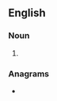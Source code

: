 ==English==

===Noun===
{{head|en|noun form}}

# {{plural of|en|carpal}}

===Anagrams===
* {{anagrams|en|a=aaclprs|rapscal}}
